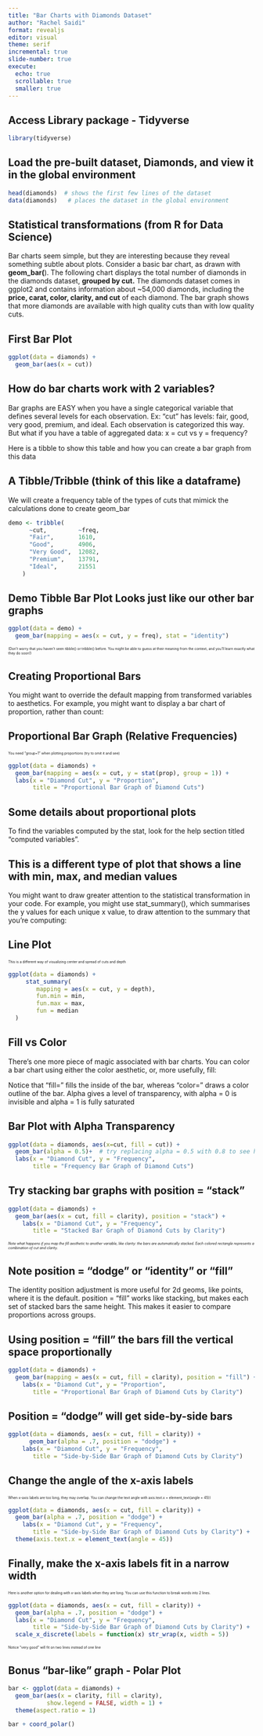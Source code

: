 ---
title: "Bar Charts with Diamonds Dataset"
author: "Rachel Saidi"
format: revealjs
editor: visual
theme: serif
incremental: true  
slide-number: true
execute: 
  echo: true
  scrollable: true
  smaller: true
---

## Access Library package - Tidyverse

```{r message=FALSE}
library(tidyverse)
```

## Load the pre-built dataset, Diamonds, and view it in the global environment

```{r}
head(diamonds)  # shows the first few lines of the dataset
data(diamonds)   # places the dataset in the global environment
```

## Statistical transformations (from R for Data Science)

Bar charts seem simple, but they are interesting because they reveal something subtle about plots. Consider a basic bar chart, as drawn with **geom_bar(**). The following chart displays the total number of diamonds in the diamonds dataset, **grouped by cut.** The diamonds dataset comes in ggplot2 and contains information about \~54,000 diamonds, including the **price, carat, color, clarity, and cut** of each diamond. The bar graph shows that more diamonds are available with high quality cuts than with low quality cuts.

## First Bar Plot

```{r}
ggplot(data = diamonds) + 
  geom_bar(aes(x = cut))
```

## How do bar charts work with 2 variables?

Bar graphs are EASY when you have a single categorical variable that defines several levels for each observation. Ex: "cut" has levels: fair, good, very good, premium, and ideal. Each observation is categorized this way. But what if you have a table of aggregated data: x = cut vs y = frequency?

Here is a tibble to show this table and how you can create a bar graph from this data

## A Tibble/Tribble (think of this like a dataframe)

We will create a frequency table of the types of cuts that mimick the calculations done to create geom_bar

```{r}
demo <- tribble(
	  ~cut,         ~freq,
	  "Fair",       1610,
	  "Good",       4906,
	  "Very Good",  12082,
	  "Premium",    13791,
	  "Ideal",      21551
	)
```

## Demo Tibble Bar Plot Looks just like our other bar graphs

```{r}
ggplot(data = demo) +
  geom_bar(mapping = aes(x = cut, y = freq), stat = "identity")
```

::: {style="font-size: 50%;"}
(Don’t worry that you haven’t seen tibble() or tribble() before. You might be able to guess at their meaning from the context, and you’ll learn exactly what they do soon!)
:::

## Creating Proportional Bars

You might want to override the default mapping from transformed variables to aesthetics. For example, you might want to display a bar chart of proportion, rather than count:

## Proportional Bar Graph (Relative Frequencies)

::: {style="font-size: 50%;"}
You need “group=1” when plotting proportions (try to omit it and see)
:::

```{r}
ggplot(data = diamonds) + 
  geom_bar(mapping = aes(x = cut, y = stat(prop), group = 1)) +
  labs(x = "Diamond Cut", y = "Proportion", 
       title = "Proportional Bar Graph of Diamond Cuts")
```

## Some details about proportional plots

To find the variables computed by the stat, look for the help section titled “computed variables”.

## This is a different type of plot that shows a line with min, max, and median values

You might want to draw greater attention to the statistical transformation in your code. For example, you might use stat_summary(), which summarises the y values for each unique x value, to draw attention to the summary that you’re computing:

## Line Plot

::: {style="font-size: 50%;"}
This is a different way of visualizing center and spread of cuts and depth
:::

```{r}
ggplot(data = diamonds) + 
	 stat_summary(
	    mapping = aes(x = cut, y = depth),
	    fun.min = min,
	    fun.max = max,
	    fun = median
  )
```

## Fill vs Color

There's one more piece of magic associated with bar charts. You can color a bar chart using either the color aesthetic, or, more usefully, fill:

Notice that "fill=" fills the inside of the bar, whereas "color=" draws a color outline of the bar. Alpha gives a level of transparency, with alpha = 0 is invisible and alpha = 1 is fully saturated

## Bar Plot with Alpha Transparency

```{r}
ggplot(data = diamonds, aes(x=cut, fill = cut)) + 
  geom_bar(alpha = 0.5)+  # try replacing alpha = 0.5 with 0.8 to see how it changes
  labs(x = "Diamond Cut", y = "Frequency", 
       title = "Frequency Bar Graph of Diamond Cuts")
```

## Try stacking bar graphs with position = "stack"

```{r}
ggplot(data = diamonds) + 
  geom_bar(aes(x = cut, fill = clarity), position = "stack") +
    labs(x = "Diamond Cut", y = "Frequency", 
       title = "Stacked Bar Graph of Diamond Cuts by Clarity")
```

::: {style="font-size: 50%;"}
*Note what happens if you map the fill aesthetic to another variable, like clarity: the bars are automatically stacked. Each colored rectangle represents a combination of cut and clarity.*
:::

## Note position = "dodge" or "identity" or "fill"

The identity position adjustment is more useful for 2d geoms, like points, where it is the default. position = "fill" works like stacking, but makes each set of stacked bars the same height. This makes it easier to compare proportions across groups.

## Using position = "fill" the bars fill the vertical space proportionally

```{r}
ggplot(data = diamonds) + 
  geom_bar(mapping = aes(x = cut, fill = clarity), position = "fill") +
    labs(x = "Diamond Cut", y = "Proportion", 
       title = "Proportional Bar Graph of Diamond Cuts by Clarity")
```

## Position = "dodge" will get side-by-side bars

```{r}
ggplot(data = diamonds, aes(x = cut, fill = clarity)) + 
	  geom_bar(alpha = .7, position = "dodge") +
    labs(x = "Diamond Cut", y = "Frequency", 
       title = "Side-by-Side Bar Graph of Diamond Cuts by Clarity")

```

## Change the angle of the x-axis labels

::: {style="font-size: 50%;"}
When x-axis labels are too long, they may overlap. You can change the text angle with axis.text.x = element_text(angle = 45))
:::

```{r}
ggplot(data = diamonds, aes(x = cut, fill = clarity)) +
  geom_bar(alpha = .7, position = "dodge") +
    labs(x = "Diamond Cut", y = "Frequency", 
       title = "Side-by-Side Bar Graph of Diamond Cuts by Clarity") +
  theme(axis.text.x = element_text(angle = 45))
```

## Finally, make the x-axis labels fit in a narrow width

::: {style="font-size: 50%;"}
Here is another option for dealing with x-axis labels when they are long. You can use this function to break words into 2 lines.
:::

```{r}
ggplot(data = diamonds, aes(x = cut, fill = clarity)) +
  geom_bar(alpha = .7, position = "dodge") +
  labs(x = "Diamond Cut", y = "Frequency", 
       title = "Side-by-Side Bar Graph of Diamond Cuts by Clarity") +
  scale_x_discrete(labels = function(x) str_wrap(x, width = 5))
```

::: {style="font-size: 50%;"}
Notice "very good" will fit on two lines instead of one line
:::

## Bonus "bar-like" graph - Polar Plot

```{r}
bar <- ggplot(data = diamonds) + 
  geom_bar(aes(x = clarity, fill = clarity), 
           show.legend = FALSE, width = 1) + 
  theme(aspect.ratio = 1)

bar + coord_polar()
```
